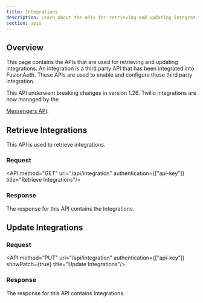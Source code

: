 ```yaml
---
title: Integrations
description: Learn about the APIs for retrieving and updating integrations.
section: apis
---
```


## Overview

This page contains the APIs that are used for retrieving and updating integrations. An integration is a third party API that has been integrated into FusionAuth. These APIs are used to enable and configure these third party integration.

<Aside type="caution">
This API underwent breaking changes in version 1.26. Twilio integrations are now managed by the

[Messengers API](/docs/apis/messengers/).
</Aside>

## Retrieve Integrations

This API is used to retrieve integrations.

### Request

<API method="GET" uri="/api/integration" authentication={["api-key"]} title="Retrieve Integrations"/>

### Response

The response for this API contains the Integrations.

<StandardGetResponseCodes no_errors never_missing />

<IntegrationResponseBody />

## Update Integrations

<GenericUpdateExplanationFragment extra_id_verbiage="No Id is required to update this object." capitalized_object_name="Integration" />

### Request

<API method="PUT" uri="/api/integration" authentication={["api-key"]} showPatch={true} title="Update Integrations"/>

<IntegrationRequestBody api_endpoint="/api/integration" />

### Response

The response for this API contains Integrations.

<StandardPostResponseCodes />

<IntegrationResponseBody />
